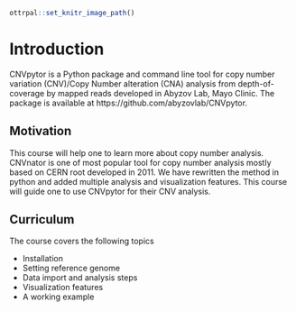 
```r
ottrpal::set_knitr_image_path()
```

# Introduction
CNVpytor is a Python package and command line tool for copy number variation (CNV)/Copy Number alteration (CNA) analysis from depth-of-coverage by mapped reads developed in Abyzov Lab, Mayo Clinic.
The package is available at https://github.com/abyzovlab/CNVpytor. 

## Motivation
This course will help one to learn more about copy number analysis. CNVnator is one of most popular tool for copy number analysis mostly based on CERN root developed in 2011.
We have rewritten the method in python and added multiple analysis and visualization features. This course will guide one to use CNVpytor for their CNV analysis. 


## Curriculum  

The course covers the following topics

- Installation
- Setting reference genome
- Data import and analysis steps
- Visualization features
- A working example

